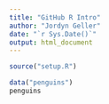 ```yaml
---
title: "GitHub R Intro"
author: "Jordyn Geller"
date: "`r Sys.Date()`"
output: html_document
---
```


```r
source("setup.R")
```

```r
data("penguins")
penguins
```

